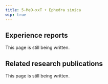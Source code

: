 ---
title: 5-MeO-xxT + Ephedra sinica
wip: true
---

## Experience reports

This page is still being written.

## Related research publications

This page is still being written.

